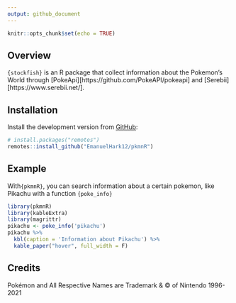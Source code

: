 ```yaml
---
output: github_document
---
```


```r
knitr::opts_chunk$set(echo = TRUE)
```

## Overview

`{stockfish}` is an R package that collect information about the Pokemon's World through [PokeApi][https://github.com/PokeAPI/pokeapi] and [Serebii][https://www.serebii.net/].

## Installation


Install the development version from
[GitHub](https://github.com/EmanuelHark12/pkmnR):

``` r
# install.packages("remotes")
remotes::install_github("EmanuelHark12/pkmnR")
```

## Example

With`{pkmnR}`, you can search information about a certain pokemon, like 
Pikachu with a function `{poke_info}`

```r
library(pkmnR)
library(kableExtra)
library(magrittr)
pikachu <- poke_info('pikachu')
pikachu %>% 
  kbl(caption = 'Information about Pikachu') %>% 
  kable_paper("hover", full_width = F)
```

## Credits
Pokémon and All Respective Names are Trademark & © of Nintendo 1996-2021
